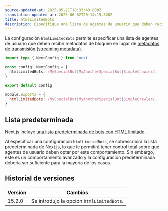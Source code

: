 ```yaml
---
source-updated-at: 2025-05-21T18:33:43.000Z
translation-updated-at: 2025-06-02T20:14:15.320Z
title: htmlLimitedBots
description: Especifique una lista de agentes de usuario que deben recibir metadatos de bloqueo.
---
```


La configuración `htmlLimitedBots` permite especificar una lista de agentes de usuario que deben recibir metadatos de bloqueo en lugar de [metadatos de transmisión (streaming metadata)](/docs/app/api-reference/functions/generate-metadata#streaming-metadata).

```ts filename="next.config.ts" switcher
import type { NextConfig } from 'next'

const config: NextConfig = {
  htmlLimitedBots: /MySpecialBot|MyAnotherSpecialBot|SimpleCrawler/,
}

export default config
```

```js filename="next.config.js" switcher
module.exports = {
  htmlLimitedBots: /MySpecialBot|MyAnotherSpecialBot|SimpleCrawler/,
}
```

## Lista predeterminada

Next.js incluye [una lista predeterminada de bots con HTML limitado](https://github.com/vercel/next.js/blob/canary/packages/next/src/shared/lib/router/utils/html-bots.ts).

Al especificar una configuración `htmlLimitedBots`, se sobrescribirá la lista predeterminada de Next.js, lo que le permitirá tener control total sobre qué agentes de usuario deben optar por este comportamiento. Sin embargo, este es un comportamiento avanzado y la configuración predeterminada debería ser suficiente para la mayoría de los casos.

## Historial de versiones

| Versión | Cambios                              |
| ------- | ------------------------------------ |
| 15.2.0  | Se introdujo la opción `htmlLimitedBots`. |